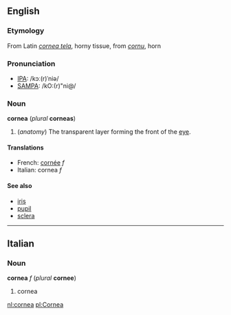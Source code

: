 ==English==
===Etymology===
From Latin ''[[cornea tela]]'', horny tissue, from ''[[cornu]]'', horn

===Pronunciation===
*[[IPA]]: /kɔː(r)ˈniə/
*[[SAMPA]]: /kO:(r)"ni@/

===Noun===
'''cornea''' (''plural'' '''corneas''')

#(''anatomy'') The transparent layer forming the front of the [[eye]].

====Translations====
*French: [[cornée]] ''f''
*Italian: cornea ''f''

====See also====
*[[iris]]
*[[pupil]]
*[[sclera]]

----
==Italian==
===Noun===
'''cornea''' ''f'' (''plural'' '''cornee''')

#cornea

[[nl:cornea]]
[[pl:Cornea]]